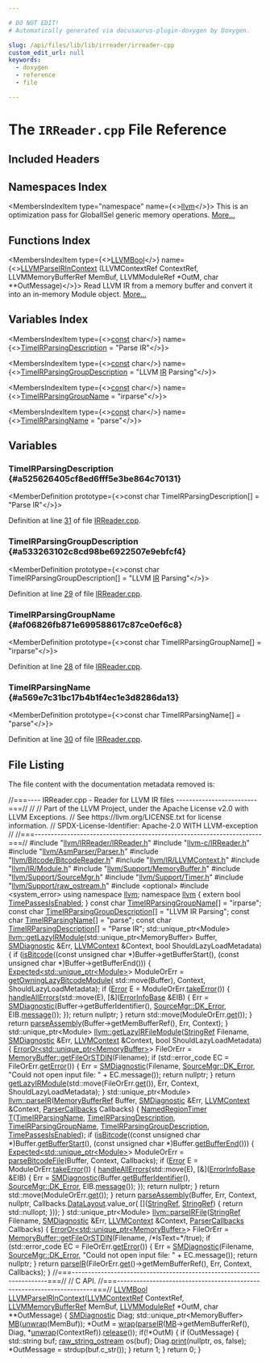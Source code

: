 ```yaml
---

# DO NOT EDIT!
# Automatically generated via docusaurus-plugin-doxygen by Doxygen.

slug: /api/files/lib/lib/irreader/irreader-cpp
custom_edit_url: null
keywords:
  - doxygen
  - reference
  - file

---
```





# The `IRReader.cpp` File Reference

<DoxygenPage pluginConfig={pluginConfig}>



## Included Headers

<IncludesList>
<IncludesListItem
  filePath="llvm/IRReader/IRReader.h"
  permalink="/docs/api/files/include/include/llvm/include/llvm/irreader/irreader-h"
  isLocal="true" />
<IncludesListItem
  filePath="llvm-c/IRReader.h"
  permalink="/docs/api/files/include/include/llvm-c/irreader-h"
  isLocal="true" />
<IncludesListItem
  filePath="llvm/AsmParser/Parser.h"
  permalink="/docs/api/files/include/include/llvm/include/llvm/asmparser/parser-h"
  isLocal="true" />
<IncludesListItem
  filePath="llvm/Bitcode/BitcodeReader.h"
  permalink="/docs/api/files/include/include/llvm/include/llvm/bitcode/bitcodereader-h"
  isLocal="true" />
<IncludesListItem
  filePath="llvm/IR/LLVMContext.h"
  permalink="/docs/api/files/include/include/llvm/include/llvm/ir/llvmcontext-h"
  isLocal="true" />
<IncludesListItem
  filePath="llvm/IR/Module.h"
  permalink="/docs/api/files/include/include/llvm/include/llvm/ir/module-h"
  isLocal="true" />
<IncludesListItem
  filePath="llvm/Support/MemoryBuffer.h"
  permalink="/docs/api/files/include/include/llvm/include/llvm/support/memorybuffer-h"
  isLocal="true" />
<IncludesListItem
  filePath="llvm/Support/SourceMgr.h"
  permalink="/docs/api/files/include/include/llvm/include/llvm/support/sourcemgr-h"
  isLocal="true" />
<IncludesListItem
  filePath="llvm/Support/Timer.h"
  permalink="/docs/api/files/include/include/llvm/include/llvm/support/timer-h"
  isLocal="true" />
<IncludesListItem
  filePath="llvm/Support/raw_ostream.h"
  permalink="/docs/api/files/include/include/llvm/include/llvm/support/raw-ostream-h"
  isLocal="true" />
<IncludesListItem
  filePath="optional"
  permalink=""
  isLocal="false" />
<IncludesListItem
  filePath="system_error"
  permalink=""
  isLocal="false" />
</IncludesList>

## Namespaces Index

<MembersIndex>

<MembersIndexItem
  type="namespace"
  name={<><a href="/docs/api/namespaces/llvm">llvm</a></>}>
This is an optimization pass for GlobalISel generic memory operations. <a href="/docs/api/namespaces/llvm/#details">More...</a>
</MembersIndexItem>

</MembersIndex>

## Functions Index

<MembersIndex>

<MembersIndexItem
  type={<><a href="/docs/api/groups/llvmcsupporttypes/#ga209de0bceb13179a973c6a45211617bd">LLVMBool</a></>}
  name={<><a href="/docs/api/groups/llvmccoreirreader/#ga319e4562ffb47ec6eba2eb70ffdbaa37">LLVMParseIRInContext</a> (LLVMContextRef ContextRef, LLVMMemoryBufferRef MemBuf, LLVMModuleRef &#42;OutM, char &#42;&#42;OutMessage)</>}>
Read LLVM IR from a memory buffer and convert it into an in-memory Module object. <a href="/docs/api/groups/llvmccoreirreader/#ga319e4562ffb47ec6eba2eb70ffdbaa37">More...</a>
</MembersIndexItem>

</MembersIndex>

## Variables Index

<MembersIndex>

<MembersIndexItem
  type={<><a href="/docs/api/files/lib/lib/target/lib/target/aarch64/aarch64promoteconstant-cpp/#a90f8350fecae261c25be85d38b451bff">const</a> char</>}
  name={<><a href="#a525626405cf8ed6fff5e3be864c70131">TimeIRParsingDescription</a> = &quot;Parse IR&quot;</>}>
</MembersIndexItem>

<MembersIndexItem
  type={<><a href="/docs/api/files/lib/lib/target/lib/target/aarch64/aarch64promoteconstant-cpp/#a90f8350fecae261c25be85d38b451bff">const</a> char</>}
  name={<><a href="#a533263102c8cd98be6922507e9ebfcf4">TimeIRParsingGroupDescription</a> = &quot;LLVM <a href="/docs/api/files/lib/lib/codegen/lib/codegen/globalisel/legalizer-cpp/#a05ab4853f7153e537774d02580e761ec">IR</a> Parsing&quot;</>}>
</MembersIndexItem>

<MembersIndexItem
  type={<><a href="/docs/api/files/lib/lib/target/lib/target/aarch64/aarch64promoteconstant-cpp/#a90f8350fecae261c25be85d38b451bff">const</a> char</>}
  name={<><a href="#af06826fb871e699588617c87ce0ef6c8">TimeIRParsingGroupName</a> = &quot;irparse&quot;</>}>
</MembersIndexItem>

<MembersIndexItem
  type={<><a href="/docs/api/files/lib/lib/target/lib/target/aarch64/aarch64promoteconstant-cpp/#a90f8350fecae261c25be85d38b451bff">const</a> char</>}
  name={<><a href="#a569e7c31bc17b4b1f4ec1e3d8286da13">TimeIRParsingName</a> = &quot;parse&quot;</>}>
</MembersIndexItem>

</MembersIndex>


<SectionDefinition>

## Variables

### TimeIRParsingDescription {#a525626405cf8ed6fff5e3be864c70131}

<MemberDefinition
  prototype={<>const char TimeIRParsingDescription&#91;&#93; = &quot;Parse IR&quot;</>}>

Definition at line <a href="#l00031">31</a> of file <a href="/docs/api/files/lib/lib/irreader/irreader-cpp">IRReader.cpp</a>.
</MemberDefinition>

### TimeIRParsingGroupDescription {#a533263102c8cd98be6922507e9ebfcf4}

<MemberDefinition
  prototype={<>const char TimeIRParsingGroupDescription&#91;&#93; = &quot;LLVM <a href="/docs/api/files/lib/lib/codegen/lib/codegen/globalisel/legalizer-cpp/#a05ab4853f7153e537774d02580e761ec">IR</a> Parsing&quot;</>}>

Definition at line <a href="#l00029">29</a> of file <a href="/docs/api/files/lib/lib/irreader/irreader-cpp">IRReader.cpp</a>.
</MemberDefinition>

### TimeIRParsingGroupName {#af06826fb871e699588617c87ce0ef6c8}

<MemberDefinition
  prototype={<>const char TimeIRParsingGroupName&#91;&#93; = &quot;irparse&quot;</>}>

Definition at line <a href="#l00028">28</a> of file <a href="/docs/api/files/lib/lib/irreader/irreader-cpp">IRReader.cpp</a>.
</MemberDefinition>

### TimeIRParsingName {#a569e7c31bc17b4b1f4ec1e3d8286da13}

<MemberDefinition
  prototype={<>const char TimeIRParsingName&#91;&#93; = &quot;parse&quot;</>}>

Definition at line <a href="#l00030">30</a> of file <a href="/docs/api/files/lib/lib/irreader/irreader-cpp">IRReader.cpp</a>.
</MemberDefinition>

</SectionDefinition>

## File Listing

The file content with the documentation metadata removed is:

<ProgramListing>

<Link id="l00001" /><CodeLine lineNumber="1"><Highlight kind="comment">//===---- IRReader.cpp - Reader for LLVM IR files -------------------------===//</Highlight><Highlight kind="normal"></Highlight></CodeLine>
<Link id="l00002" /><CodeLine lineNumber="2"><Highlight kind="normal"></Highlight><Highlight kind="comment">//</Highlight><Highlight kind="normal"></Highlight></CodeLine>
<Link id="l00003" /><CodeLine lineNumber="3"><Highlight kind="normal"></Highlight><Highlight kind="comment">// Part of the LLVM Project, under the Apache License v2.0 with LLVM Exceptions.</Highlight><Highlight kind="normal"></Highlight></CodeLine>
<Link id="l00004" /><CodeLine lineNumber="4"><Highlight kind="normal"></Highlight><Highlight kind="comment">// See https://llvm.org/LICENSE.txt for license information.</Highlight><Highlight kind="normal"></Highlight></CodeLine>
<Link id="l00005" /><CodeLine lineNumber="5"><Highlight kind="normal"></Highlight><Highlight kind="comment">// SPDX-License-Identifier: Apache-2.0 WITH LLVM-exception</Highlight><Highlight kind="normal"></Highlight></CodeLine>
<Link id="l00006" /><CodeLine lineNumber="6"><Highlight kind="normal"></Highlight><Highlight kind="comment">//</Highlight><Highlight kind="normal"></Highlight></CodeLine>
<Link id="l00007" /><CodeLine lineNumber="7"><Highlight kind="normal"></Highlight><Highlight kind="comment">//===----------------------------------------------------------------------===//</Highlight><Highlight kind="normal"></Highlight></CodeLine>
<Link id="l00008" /><CodeLine lineNumber="8"><Highlight kind="normal"></Highlight></CodeLine>
<Link id="l00009" /><CodeLine lineNumber="9"><Highlight kind="normal"></Highlight><Highlight kind="preprocessor">#include &quot;<a href="/docs/api/files/include/include/llvm/include/llvm/irreader/irreader-h">llvm/IRReader/IRReader.h</a>&quot;</Highlight><Highlight kind="normal"></Highlight></CodeLine>
<Link id="l00010" /><CodeLine lineNumber="10"><Highlight kind="normal"></Highlight><Highlight kind="preprocessor">#include &quot;<a href="/docs/api/files/include/include/llvm-c/irreader-h">llvm-c/IRReader.h</a>&quot;</Highlight><Highlight kind="normal"></Highlight></CodeLine>
<Link id="l00011" /><CodeLine lineNumber="11"><Highlight kind="normal"></Highlight><Highlight kind="preprocessor">#include &quot;<a href="/docs/api/files/include/include/llvm/include/llvm/asmparser/parser-h">llvm/AsmParser/Parser.h</a>&quot;</Highlight><Highlight kind="normal"></Highlight></CodeLine>
<Link id="l00012" /><CodeLine lineNumber="12"><Highlight kind="normal"></Highlight><Highlight kind="preprocessor">#include &quot;<a href="/docs/api/files/include/include/llvm/include/llvm/bitcode/bitcodereader-h">llvm/Bitcode/BitcodeReader.h</a>&quot;</Highlight><Highlight kind="normal"></Highlight></CodeLine>
<Link id="l00013" /><CodeLine lineNumber="13"><Highlight kind="normal"></Highlight><Highlight kind="preprocessor">#include &quot;<a href="/docs/api/files/include/include/llvm/include/llvm/ir/llvmcontext-h">llvm/IR/LLVMContext.h</a>&quot;</Highlight><Highlight kind="normal"></Highlight></CodeLine>
<Link id="l00014" /><CodeLine lineNumber="14"><Highlight kind="normal"></Highlight><Highlight kind="preprocessor">#include &quot;<a href="/docs/api/files/include/include/llvm/include/llvm/ir/module-h">llvm/IR/Module.h</a>&quot;</Highlight><Highlight kind="normal"></Highlight></CodeLine>
<Link id="l00015" /><CodeLine lineNumber="15"><Highlight kind="normal"></Highlight><Highlight kind="preprocessor">#include &quot;<a href="/docs/api/files/include/include/llvm/include/llvm/support/memorybuffer-h">llvm/Support/MemoryBuffer.h</a>&quot;</Highlight><Highlight kind="normal"></Highlight></CodeLine>
<Link id="l00016" /><CodeLine lineNumber="16"><Highlight kind="normal"></Highlight><Highlight kind="preprocessor">#include &quot;<a href="/docs/api/files/include/include/llvm/include/llvm/support/sourcemgr-h">llvm/Support/SourceMgr.h</a>&quot;</Highlight><Highlight kind="normal"></Highlight></CodeLine>
<Link id="l00017" /><CodeLine lineNumber="17"><Highlight kind="normal"></Highlight><Highlight kind="preprocessor">#include &quot;<a href="/docs/api/files/include/include/llvm/include/llvm/support/timer-h">llvm/Support/Timer.h</a>&quot;</Highlight><Highlight kind="normal"></Highlight></CodeLine>
<Link id="l00018" /><CodeLine lineNumber="18"><Highlight kind="normal"></Highlight><Highlight kind="preprocessor">#include &quot;<a href="/docs/api/files/include/include/llvm/include/llvm/support/raw-ostream-h">llvm/Support/raw&#95;ostream.h</a>&quot;</Highlight><Highlight kind="normal"></Highlight></CodeLine>
<Link id="l00019" /><CodeLine lineNumber="19"><Highlight kind="normal"></Highlight><Highlight kind="preprocessor">#include &lt;optional&gt;</Highlight><Highlight kind="normal"></Highlight></CodeLine>
<Link id="l00020" /><CodeLine lineNumber="20"><Highlight kind="normal"></Highlight><Highlight kind="preprocessor">#include &lt;system&#95;error&gt;</Highlight><Highlight kind="normal"></Highlight></CodeLine>
<Link id="l00021" /><CodeLine lineNumber="21"><Highlight kind="normal"></Highlight></CodeLine>
<Link id="l00022" /><CodeLine lineNumber="22"><Highlight kind="normal"></Highlight><Highlight kind="keyword">using namespace </Highlight><Highlight kind="normal"><a href="/docs/api/namespaces/llvm">llvm</a>;</Highlight></CodeLine>
<Link id="l00023" /><CodeLine lineNumber="23"><Highlight kind="normal"></Highlight></CodeLine>
<Link id="l00024" /><CodeLine lineNumber="24"><Highlight kind="normal"></Highlight><Highlight kind="keyword">namespace </Highlight><Highlight kind="normal"><a href="/docs/api/namespaces/llvm">llvm</a> &#123;</Highlight></CodeLine>
<Link id="l00025" /><CodeLine lineNumber="25"><Highlight kind="normal">  </Highlight><Highlight kind="keyword">extern</Highlight><Highlight kind="normal"> </Highlight><Highlight kind="keywordtype">bool</Highlight><Highlight kind="normal"> <a href="/docs/api/namespaces/llvm/#a44e2fc6ce783a1ca396d473139a0ae76">TimePassesIsEnabled</a>;</Highlight></CodeLine>
<Link id="l00026" /><CodeLine lineNumber="26"><Highlight kind="normal">&#125;</Highlight></CodeLine>
<Link id="l00027" /><CodeLine lineNumber="27"><Highlight kind="normal"></Highlight></CodeLine>
<Link id="l00028" /><CodeLine lineNumber="28" lineLink="#af06826fb871e699588617c87ce0ef6c8"><Highlight kind="normal"></Highlight><Highlight kind="keyword">const</Highlight><Highlight kind="normal"> </Highlight><Highlight kind="keywordtype">char</Highlight><Highlight kind="normal"> <a href="#af06826fb871e699588617c87ce0ef6c8">TimeIRParsingGroupName</a>&#91;&#93; = </Highlight><Highlight kind="stringliteral">&quot;irparse&quot;</Highlight><Highlight kind="normal">;</Highlight></CodeLine>
<Link id="l00029" /><CodeLine lineNumber="29" lineLink="#a533263102c8cd98be6922507e9ebfcf4"><Highlight kind="normal"></Highlight><Highlight kind="keyword">const</Highlight><Highlight kind="normal"> </Highlight><Highlight kind="keywordtype">char</Highlight><Highlight kind="normal"> <a href="#a533263102c8cd98be6922507e9ebfcf4">TimeIRParsingGroupDescription</a>&#91;&#93; = </Highlight><Highlight kind="stringliteral">&quot;LLVM IR Parsing&quot;</Highlight><Highlight kind="normal">;</Highlight></CodeLine>
<Link id="l00030" /><CodeLine lineNumber="30" lineLink="#a569e7c31bc17b4b1f4ec1e3d8286da13"><Highlight kind="normal"></Highlight><Highlight kind="keyword">const</Highlight><Highlight kind="normal"> </Highlight><Highlight kind="keywordtype">char</Highlight><Highlight kind="normal"> <a href="#a569e7c31bc17b4b1f4ec1e3d8286da13">TimeIRParsingName</a>&#91;&#93; = </Highlight><Highlight kind="stringliteral">&quot;parse&quot;</Highlight><Highlight kind="normal">;</Highlight></CodeLine>
<Link id="l00031" /><CodeLine lineNumber="31" lineLink="#a525626405cf8ed6fff5e3be864c70131"><Highlight kind="normal"></Highlight><Highlight kind="keyword">const</Highlight><Highlight kind="normal"> </Highlight><Highlight kind="keywordtype">char</Highlight><Highlight kind="normal"> <a href="#a525626405cf8ed6fff5e3be864c70131">TimeIRParsingDescription</a>&#91;&#93; = </Highlight><Highlight kind="stringliteral">&quot;Parse IR&quot;</Highlight><Highlight kind="normal">;</Highlight></CodeLine>
<Link id="l00032" /><CodeLine lineNumber="32"><Highlight kind="normal"></Highlight></CodeLine>
<Link id="l00033" /><CodeLine lineNumber="33"><Highlight kind="normal">std::unique&#95;ptr&lt;Module&gt;</Highlight></CodeLine>
<Link id="l00034" /><CodeLine lineNumber="34" lineLink="/docs/api/namespaces/llvm/#afab90ce1024ba9b690f64237fa1a2b9b"><Highlight kind="normal"><a href="/docs/api/namespaces/llvm/#afab90ce1024ba9b690f64237fa1a2b9b">llvm::getLazyIRModule</a>(std::unique&#95;ptr&lt;MemoryBuffer&gt; Buffer, <a href="/docs/api/classes/llvm/smdiagnostic">SMDiagnostic</a> &amp;Err,</Highlight></CodeLine>
<Link id="l00035" /><CodeLine lineNumber="35"><Highlight kind="normal">                      <a href="/docs/api/classes/llvm/llvmcontext">LLVMContext</a> &amp;Context, </Highlight><Highlight kind="keywordtype">bool</Highlight><Highlight kind="normal"> ShouldLazyLoadMetadata) &#123;</Highlight></CodeLine>
<Link id="l00036" /><CodeLine lineNumber="36"><Highlight kind="normal">  </Highlight><Highlight kind="keywordflow">if</Highlight><Highlight kind="normal"> (<a href="/docs/api/namespaces/llvm/#ae0ccf1c0633b02c90c21118d0c1c7ec4">isBitcode</a>((</Highlight><Highlight kind="keyword">const</Highlight><Highlight kind="normal"> </Highlight><Highlight kind="keywordtype">unsigned</Highlight><Highlight kind="normal"> </Highlight><Highlight kind="keywordtype">char</Highlight><Highlight kind="normal"> &#42;)Buffer-&gt;getBufferStart(),</Highlight></CodeLine>
<Link id="l00037" /><CodeLine lineNumber="37"><Highlight kind="normal">                (</Highlight><Highlight kind="keyword">const</Highlight><Highlight kind="normal"> </Highlight><Highlight kind="keywordtype">unsigned</Highlight><Highlight kind="normal"> </Highlight><Highlight kind="keywordtype">char</Highlight><Highlight kind="normal"> &#42;)Buffer-&gt;getBufferEnd())) &#123;</Highlight></CodeLine>
<Link id="l00038" /><CodeLine lineNumber="38"><Highlight kind="normal">    <a href="/docs/api/classes/llvm/expected">Expected&lt;std::unique&#95;ptr&lt;Module&gt;</a>&gt; ModuleOrErr = <a href="/docs/api/namespaces/llvm/#afa21d974a1caef7c377a9913f990eda4">getOwningLazyBitcodeModule</a>(</Highlight></CodeLine>
<Link id="l00039" /><CodeLine lineNumber="39"><Highlight kind="normal">        std::move(Buffer), Context, ShouldLazyLoadMetadata);</Highlight></CodeLine>
<Link id="l00040" /><CodeLine lineNumber="40"><Highlight kind="normal">    </Highlight><Highlight kind="keywordflow">if</Highlight><Highlight kind="normal"> (<a href="/docs/api/classes/llvm/error">Error</a> E = ModuleOrErr.<a href="/docs/api/classes/llvm/expected/#a94789df4ebd03dc008e8adebaa66ac1f">takeError</a>()) &#123;</Highlight></CodeLine>
<Link id="l00041" /><CodeLine lineNumber="41"><Highlight kind="normal">      <a href="/docs/api/namespaces/llvm/#a2aa0f5c36ac6291f5d5f2b4efd9ffe70">handleAllErrors</a>(std::move(E), &#91;&amp;&#93;(<a href="/docs/api/classes/llvm/errorinfobase">ErrorInfoBase</a> &amp;EIB) &#123;</Highlight></CodeLine>
<Link id="l00042" /><CodeLine lineNumber="42"><Highlight kind="normal">        Err = <a href="/docs/api/classes/llvm/smdiagnostic">SMDiagnostic</a>(Buffer-&gt;getBufferIdentifier(), <a href="/docs/api/classes/llvm/sourcemgr/#a346262ff27e71aff626fe6548ef8a777adaf658d40b0b4eb15c0350864c87c2b8">SourceMgr::DK&#95;Error</a>,</Highlight></CodeLine>
<Link id="l00043" /><CodeLine lineNumber="43"><Highlight kind="normal">                           EIB.<a href="/docs/api/classes/llvm/errorinfobase/#a2b75e20ae30dbb4d4d96486653a9b710">message</a>());</Highlight></CodeLine>
<Link id="l00044" /><CodeLine lineNumber="44"><Highlight kind="normal">      &#125;);</Highlight></CodeLine>
<Link id="l00045" /><CodeLine lineNumber="45"><Highlight kind="normal">      </Highlight><Highlight kind="keywordflow">return</Highlight><Highlight kind="normal"> </Highlight><Highlight kind="keyword">nullptr</Highlight><Highlight kind="normal">;</Highlight></CodeLine>
<Link id="l00046" /><CodeLine lineNumber="46"><Highlight kind="normal">    &#125;</Highlight></CodeLine>
<Link id="l00047" /><CodeLine lineNumber="47"><Highlight kind="normal">    </Highlight><Highlight kind="keywordflow">return</Highlight><Highlight kind="normal"> std::move(ModuleOrErr.<a href="/docs/api/classes/llvm/expected/#ad26ecbb6920f4ea55f5ed4f64e52342d">get</a>());</Highlight></CodeLine>
<Link id="l00048" /><CodeLine lineNumber="48"><Highlight kind="normal">  &#125;</Highlight></CodeLine>
<Link id="l00049" /><CodeLine lineNumber="49"><Highlight kind="normal"></Highlight></CodeLine>
<Link id="l00050" /><CodeLine lineNumber="50"><Highlight kind="normal">  </Highlight><Highlight kind="keywordflow">return</Highlight><Highlight kind="normal"> <a href="/docs/api/namespaces/llvm/#aacd73143fc1dac7545bf6cfc42ffe112">parseAssembly</a>(Buffer-&gt;getMemBufferRef(), Err, Context);</Highlight></CodeLine>
<Link id="l00051" /><CodeLine lineNumber="51"><Highlight kind="normal">&#125;</Highlight></CodeLine>
<Link id="l00052" /><CodeLine lineNumber="52"><Highlight kind="normal"></Highlight></CodeLine>
<Link id="l00053" /><CodeLine lineNumber="53" lineLink="/docs/api/namespaces/llvm/#aac226baa3ffd0f255a8d2b6d978b81b2"><Highlight kind="normal">std::unique&#95;ptr&lt;Module&gt; <a href="/docs/api/namespaces/llvm/#aac226baa3ffd0f255a8d2b6d978b81b2">llvm::getLazyIRFileModule</a>(<a href="/docs/api/classes/llvm/stringref">StringRef</a> Filename,</Highlight></CodeLine>
<Link id="l00054" /><CodeLine lineNumber="54"><Highlight kind="normal">                                                  <a href="/docs/api/classes/llvm/smdiagnostic">SMDiagnostic</a> &amp;Err,</Highlight></CodeLine>
<Link id="l00055" /><CodeLine lineNumber="55"><Highlight kind="normal">                                                  <a href="/docs/api/classes/llvm/llvmcontext">LLVMContext</a> &amp;Context,</Highlight></CodeLine>
<Link id="l00056" /><CodeLine lineNumber="56"><Highlight kind="normal">                                                  </Highlight><Highlight kind="keywordtype">bool</Highlight><Highlight kind="normal"> ShouldLazyLoadMetadata) &#123;</Highlight></CodeLine>
<Link id="l00057" /><CodeLine lineNumber="57"><Highlight kind="normal">  <a href="/docs/api/classes/llvm/erroror">ErrorOr&lt;std::unique&#95;ptr&lt;MemoryBuffer&gt;</a>&gt; FileOrErr =</Highlight></CodeLine>
<Link id="l00058" /><CodeLine lineNumber="58"><Highlight kind="normal">      <a href="/docs/api/classes/llvm/memorybuffer/#a9c54e2428ad0163441789c281ca42ee4">MemoryBuffer::getFileOrSTDIN</a>(Filename);</Highlight></CodeLine>
<Link id="l00059" /><CodeLine lineNumber="59"><Highlight kind="normal">  </Highlight><Highlight kind="keywordflow">if</Highlight><Highlight kind="normal"> (std::error&#95;code EC = FileOrErr.<a href="/docs/api/classes/llvm/erroror/#a8300c72908f1845c931951ed4b2a2375">getError</a>()) &#123;</Highlight></CodeLine>
<Link id="l00060" /><CodeLine lineNumber="60"><Highlight kind="normal">    Err = <a href="/docs/api/classes/llvm/smdiagnostic">SMDiagnostic</a>(Filename, <a href="/docs/api/classes/llvm/sourcemgr/#a346262ff27e71aff626fe6548ef8a777adaf658d40b0b4eb15c0350864c87c2b8">SourceMgr::DK&#95;Error</a>,</Highlight></CodeLine>
<Link id="l00061" /><CodeLine lineNumber="61"><Highlight kind="normal">                       </Highlight><Highlight kind="stringliteral">&quot;Could not open input file: &quot;</Highlight><Highlight kind="normal"> + EC.message());</Highlight></CodeLine>
<Link id="l00062" /><CodeLine lineNumber="62"><Highlight kind="normal">    </Highlight><Highlight kind="keywordflow">return</Highlight><Highlight kind="normal"> </Highlight><Highlight kind="keyword">nullptr</Highlight><Highlight kind="normal">;</Highlight></CodeLine>
<Link id="l00063" /><CodeLine lineNumber="63"><Highlight kind="normal">  &#125;</Highlight></CodeLine>
<Link id="l00064" /><CodeLine lineNumber="64"><Highlight kind="normal"></Highlight></CodeLine>
<Link id="l00065" /><CodeLine lineNumber="65"><Highlight kind="normal">  </Highlight><Highlight kind="keywordflow">return</Highlight><Highlight kind="normal"> <a href="/docs/api/namespaces/llvm/#afab90ce1024ba9b690f64237fa1a2b9b">getLazyIRModule</a>(std::move(FileOrErr.<a href="/docs/api/classes/llvm/erroror/#a7903f14c3b4fb5b4f9f9fa8b4ee0b4eb">get</a>()), Err, Context,</Highlight></CodeLine>
<Link id="l00066" /><CodeLine lineNumber="66"><Highlight kind="normal">                         ShouldLazyLoadMetadata);</Highlight></CodeLine>
<Link id="l00067" /><CodeLine lineNumber="67"><Highlight kind="normal">&#125;</Highlight></CodeLine>
<Link id="l00068" /><CodeLine lineNumber="68"><Highlight kind="normal"></Highlight></CodeLine>
<Link id="l00069" /><CodeLine lineNumber="69" lineLink="/docs/api/namespaces/llvm/#a8b04365fc31f28e28e484d2f3cba05f1"><Highlight kind="normal">std::unique&#95;ptr&lt;Module&gt; <a href="/docs/api/namespaces/llvm/#a8b04365fc31f28e28e484d2f3cba05f1">llvm::parseIR</a>(<a href="/docs/api/classes/llvm/memorybufferref">MemoryBufferRef</a> Buffer, <a href="/docs/api/classes/llvm/smdiagnostic">SMDiagnostic</a> &amp;Err,</Highlight></CodeLine>
<Link id="l00070" /><CodeLine lineNumber="70"><Highlight kind="normal">                                      <a href="/docs/api/classes/llvm/llvmcontext">LLVMContext</a> &amp;Context,</Highlight></CodeLine>
<Link id="l00071" /><CodeLine lineNumber="71"><Highlight kind="normal">                                      <a href="/docs/api/structs/llvm/parsercallbacks">ParserCallbacks</a> Callbacks) &#123;</Highlight></CodeLine>
<Link id="l00072" /><CodeLine lineNumber="72"><Highlight kind="normal">  <a href="/docs/api/structs/llvm/namedregiontimer">NamedRegionTimer</a> <a href="/docs/api/files/lib/lib/target/lib/target/mips/mips16isellowering-cpp/#a0acb682b8260ab1c60b918599864e2e5">T</a>(<a href="#a569e7c31bc17b4b1f4ec1e3d8286da13">TimeIRParsingName</a>, <a href="#a525626405cf8ed6fff5e3be864c70131">TimeIRParsingDescription</a>,</Highlight></CodeLine>
<Link id="l00073" /><CodeLine lineNumber="73"><Highlight kind="normal">                     <a href="#af06826fb871e699588617c87ce0ef6c8">TimeIRParsingGroupName</a>, <a href="#a533263102c8cd98be6922507e9ebfcf4">TimeIRParsingGroupDescription</a>,</Highlight></CodeLine>
<Link id="l00074" /><CodeLine lineNumber="74"><Highlight kind="normal">                     <a href="/docs/api/namespaces/llvm/#a44e2fc6ce783a1ca396d473139a0ae76">TimePassesIsEnabled</a>);</Highlight></CodeLine>
<Link id="l00075" /><CodeLine lineNumber="75"><Highlight kind="normal">  </Highlight><Highlight kind="keywordflow">if</Highlight><Highlight kind="normal"> (<a href="/docs/api/namespaces/llvm/#ae0ccf1c0633b02c90c21118d0c1c7ec4">isBitcode</a>((</Highlight><Highlight kind="keyword">const</Highlight><Highlight kind="normal"> </Highlight><Highlight kind="keywordtype">unsigned</Highlight><Highlight kind="normal"> </Highlight><Highlight kind="keywordtype">char</Highlight><Highlight kind="normal"> &#42;)Buffer.<a href="/docs/api/classes/llvm/memorybufferref/#a62b2843b74e5f05930ebf5c63766a668">getBufferStart</a>(),</Highlight></CodeLine>
<Link id="l00076" /><CodeLine lineNumber="76"><Highlight kind="normal">                (</Highlight><Highlight kind="keyword">const</Highlight><Highlight kind="normal"> </Highlight><Highlight kind="keywordtype">unsigned</Highlight><Highlight kind="normal"> </Highlight><Highlight kind="keywordtype">char</Highlight><Highlight kind="normal"> &#42;)Buffer.<a href="/docs/api/classes/llvm/memorybufferref/#a8780f1948b2e4a8880790dc3923ab92c">getBufferEnd</a>())) &#123;</Highlight></CodeLine>
<Link id="l00077" /><CodeLine lineNumber="77"><Highlight kind="normal">    <a href="/docs/api/classes/llvm/expected">Expected&lt;std::unique&#95;ptr&lt;Module&gt;</a>&gt; ModuleOrErr =</Highlight></CodeLine>
<Link id="l00078" /><CodeLine lineNumber="78"><Highlight kind="normal">        <a href="/docs/api/namespaces/llvm/#a170525c5f5e06bd2555d40a0499b8b6d">parseBitcodeFile</a>(Buffer, Context, Callbacks);</Highlight></CodeLine>
<Link id="l00079" /><CodeLine lineNumber="79"><Highlight kind="normal">    </Highlight><Highlight kind="keywordflow">if</Highlight><Highlight kind="normal"> (<a href="/docs/api/classes/llvm/error">Error</a> E = ModuleOrErr.<a href="/docs/api/classes/llvm/expected/#a94789df4ebd03dc008e8adebaa66ac1f">takeError</a>()) &#123;</Highlight></CodeLine>
<Link id="l00080" /><CodeLine lineNumber="80"><Highlight kind="normal">      <a href="/docs/api/namespaces/llvm/#a2aa0f5c36ac6291f5d5f2b4efd9ffe70">handleAllErrors</a>(std::move(E), &#91;&amp;&#93;(<a href="/docs/api/classes/llvm/errorinfobase">ErrorInfoBase</a> &amp;EIB) &#123;</Highlight></CodeLine>
<Link id="l00081" /><CodeLine lineNumber="81"><Highlight kind="normal">        Err = <a href="/docs/api/classes/llvm/smdiagnostic">SMDiagnostic</a>(Buffer.<a href="/docs/api/classes/llvm/memorybufferref/#a3201ce149cba3920fc965378ceddbcb8">getBufferIdentifier</a>(), <a href="/docs/api/classes/llvm/sourcemgr/#a346262ff27e71aff626fe6548ef8a777adaf658d40b0b4eb15c0350864c87c2b8">SourceMgr::DK&#95;Error</a>,</Highlight></CodeLine>
<Link id="l00082" /><CodeLine lineNumber="82"><Highlight kind="normal">                           EIB.<a href="/docs/api/classes/llvm/errorinfobase/#a2b75e20ae30dbb4d4d96486653a9b710">message</a>());</Highlight></CodeLine>
<Link id="l00083" /><CodeLine lineNumber="83"><Highlight kind="normal">      &#125;);</Highlight></CodeLine>
<Link id="l00084" /><CodeLine lineNumber="84"><Highlight kind="normal">      </Highlight><Highlight kind="keywordflow">return</Highlight><Highlight kind="normal"> </Highlight><Highlight kind="keyword">nullptr</Highlight><Highlight kind="normal">;</Highlight></CodeLine>
<Link id="l00085" /><CodeLine lineNumber="85"><Highlight kind="normal">    &#125;</Highlight></CodeLine>
<Link id="l00086" /><CodeLine lineNumber="86"><Highlight kind="normal">    </Highlight><Highlight kind="keywordflow">return</Highlight><Highlight kind="normal"> std::move(ModuleOrErr.<a href="/docs/api/classes/llvm/expected/#ad26ecbb6920f4ea55f5ed4f64e52342d">get</a>());</Highlight></CodeLine>
<Link id="l00087" /><CodeLine lineNumber="87"><Highlight kind="normal">  &#125;</Highlight></CodeLine>
<Link id="l00088" /><CodeLine lineNumber="88"><Highlight kind="normal"></Highlight></CodeLine>
<Link id="l00089" /><CodeLine lineNumber="89"><Highlight kind="normal">  </Highlight><Highlight kind="keywordflow">return</Highlight><Highlight kind="normal"> <a href="/docs/api/namespaces/llvm/#aacd73143fc1dac7545bf6cfc42ffe112">parseAssembly</a>(Buffer, Err, Context, </Highlight><Highlight kind="keyword">nullptr</Highlight><Highlight kind="normal">,</Highlight></CodeLine>
<Link id="l00090" /><CodeLine lineNumber="90"><Highlight kind="normal">                       Callbacks.<a href="/docs/api/structs/llvm/parsercallbacks/#a4a4663d9d439ad5726921e8e3f5e7a2c">DataLayout</a>.value&#95;or(</Highlight></CodeLine>
<Link id="l00091" /><CodeLine lineNumber="91"><Highlight kind="normal">                           &#91;&#93;(<a href="/docs/api/classes/llvm/stringref">StringRef</a>, <a href="/docs/api/classes/llvm/stringref">StringRef</a>) &#123; return std::nullopt; &#125;));</Highlight></CodeLine>
<Link id="l00092" /><CodeLine lineNumber="92"><Highlight kind="normal">&#125;</Highlight></CodeLine>
<Link id="l00093" /><CodeLine lineNumber="93"><Highlight kind="normal"></Highlight></CodeLine>
<Link id="l00094" /><CodeLine lineNumber="94" lineLink="/docs/api/namespaces/llvm/#a0f23ddc70c8c903ce27bcef2e37f9d59"><Highlight kind="normal">std::unique&#95;ptr&lt;Module&gt; <a href="/docs/api/namespaces/llvm/#a0f23ddc70c8c903ce27bcef2e37f9d59">llvm::parseIRFile</a>(<a href="/docs/api/classes/llvm/stringref">StringRef</a> Filename, <a href="/docs/api/classes/llvm/smdiagnostic">SMDiagnostic</a> &amp;Err,</Highlight></CodeLine>
<Link id="l00095" /><CodeLine lineNumber="95"><Highlight kind="normal">                                          <a href="/docs/api/classes/llvm/llvmcontext">LLVMContext</a> &amp;Context,</Highlight></CodeLine>
<Link id="l00096" /><CodeLine lineNumber="96"><Highlight kind="normal">                                          <a href="/docs/api/structs/llvm/parsercallbacks">ParserCallbacks</a> Callbacks) &#123;</Highlight></CodeLine>
<Link id="l00097" /><CodeLine lineNumber="97"><Highlight kind="normal">  <a href="/docs/api/classes/llvm/erroror">ErrorOr&lt;std::unique&#95;ptr&lt;MemoryBuffer&gt;</a>&gt; FileOrErr =</Highlight></CodeLine>
<Link id="l00098" /><CodeLine lineNumber="98"><Highlight kind="normal">      <a href="/docs/api/classes/llvm/memorybuffer/#a9c54e2428ad0163441789c281ca42ee4">MemoryBuffer::getFileOrSTDIN</a>(Filename, </Highlight><Highlight kind="comment">/&#42;IsText=&#42;/</Highlight><Highlight kind="keyword">true</Highlight><Highlight kind="normal">);</Highlight></CodeLine>
<Link id="l00099" /><CodeLine lineNumber="99"><Highlight kind="normal">  </Highlight><Highlight kind="keywordflow">if</Highlight><Highlight kind="normal"> (std::error&#95;code EC = FileOrErr.<a href="/docs/api/classes/llvm/erroror/#a8300c72908f1845c931951ed4b2a2375">getError</a>()) &#123;</Highlight></CodeLine>
<Link id="l00100" /><CodeLine lineNumber="100"><Highlight kind="normal">    Err = <a href="/docs/api/classes/llvm/smdiagnostic">SMDiagnostic</a>(Filename, <a href="/docs/api/classes/llvm/sourcemgr/#a346262ff27e71aff626fe6548ef8a777adaf658d40b0b4eb15c0350864c87c2b8">SourceMgr::DK&#95;Error</a>,</Highlight></CodeLine>
<Link id="l00101" /><CodeLine lineNumber="101"><Highlight kind="normal">                       </Highlight><Highlight kind="stringliteral">&quot;Could not open input file: &quot;</Highlight><Highlight kind="normal"> + EC.message());</Highlight></CodeLine>
<Link id="l00102" /><CodeLine lineNumber="102"><Highlight kind="normal">    </Highlight><Highlight kind="keywordflow">return</Highlight><Highlight kind="normal"> </Highlight><Highlight kind="keyword">nullptr</Highlight><Highlight kind="normal">;</Highlight></CodeLine>
<Link id="l00103" /><CodeLine lineNumber="103"><Highlight kind="normal">  &#125;</Highlight></CodeLine>
<Link id="l00104" /><CodeLine lineNumber="104"><Highlight kind="normal"></Highlight></CodeLine>
<Link id="l00105" /><CodeLine lineNumber="105"><Highlight kind="normal">  </Highlight><Highlight kind="keywordflow">return</Highlight><Highlight kind="normal"> <a href="/docs/api/namespaces/llvm/#a8b04365fc31f28e28e484d2f3cba05f1">parseIR</a>(FileOrErr.<a href="/docs/api/classes/llvm/erroror/#a7903f14c3b4fb5b4f9f9fa8b4ee0b4eb">get</a>()-&gt;getMemBufferRef(), Err, Context, Callbacks);</Highlight></CodeLine>
<Link id="l00106" /><CodeLine lineNumber="106"><Highlight kind="normal">&#125;</Highlight></CodeLine>
<Link id="l00107" /><CodeLine lineNumber="107"><Highlight kind="normal"></Highlight></CodeLine>
<Link id="l00108" /><CodeLine lineNumber="108"><Highlight kind="normal"></Highlight><Highlight kind="comment">//===----------------------------------------------------------------------===//</Highlight><Highlight kind="normal"></Highlight></CodeLine>
<Link id="l00109" /><CodeLine lineNumber="109"><Highlight kind="normal"></Highlight><Highlight kind="comment">// C API.</Highlight><Highlight kind="normal"></Highlight></CodeLine>
<Link id="l00110" /><CodeLine lineNumber="110"><Highlight kind="normal"></Highlight><Highlight kind="comment">//===----------------------------------------------------------------------===//</Highlight><Highlight kind="normal"></Highlight></CodeLine>
<Link id="l00111" /><CodeLine lineNumber="111"><Highlight kind="normal"></Highlight></CodeLine>
<Link id="l00112" /><CodeLine lineNumber="112" lineLink="/docs/api/groups/llvmccoreirreader/#ga319e4562ffb47ec6eba2eb70ffdbaa37"><Highlight kind="normal"><a href="/docs/api/groups/llvmcsupporttypes/#ga209de0bceb13179a973c6a45211617bd">LLVMBool</a> <a href="/docs/api/groups/llvmccoreirreader/#ga319e4562ffb47ec6eba2eb70ffdbaa37">LLVMParseIRInContext</a>(<a href="/docs/api/groups/llvmcsupporttypes/#ga9c43e01525516ff6b4feab5166c5b1da">LLVMContextRef</a> ContextRef,</Highlight></CodeLine>
<Link id="l00113" /><CodeLine lineNumber="113"><Highlight kind="normal">                              <a href="/docs/api/groups/llvmcsupporttypes/#ga9867eaa7b17ba17405cdf2539bedb108">LLVMMemoryBufferRef</a> MemBuf, <a href="/docs/api/groups/llvmcsupporttypes/#gad1d1bb5f901c903a0cf09c5a053c9c56">LLVMModuleRef</a> &#42;OutM,</Highlight></CodeLine>
<Link id="l00114" /><CodeLine lineNumber="114"><Highlight kind="normal">                              </Highlight><Highlight kind="keywordtype">char</Highlight><Highlight kind="normal"> &#42;&#42;OutMessage) &#123;</Highlight></CodeLine>
<Link id="l00115" /><CodeLine lineNumber="115"><Highlight kind="normal">  <a href="/docs/api/classes/llvm/smdiagnostic">SMDiagnostic</a> Diag;</Highlight></CodeLine>
<Link id="l00116" /><CodeLine lineNumber="116"><Highlight kind="normal"></Highlight></CodeLine>
<Link id="l00117" /><CodeLine lineNumber="117"><Highlight kind="normal">  std::unique&#95;ptr&lt;MemoryBuffer&gt; <a href="/docs/api/classes/mb">MB</a>(<a href="/docs/api/namespaces/llvm/#aa3d613e3ad429bdb5b1a7d22796028e9">unwrap</a>(MemBuf));</Highlight></CodeLine>
<Link id="l00118" /><CodeLine lineNumber="118"><Highlight kind="normal">  &#42;OutM =</Highlight></CodeLine>
<Link id="l00119" /><CodeLine lineNumber="119"><Highlight kind="normal">      <a href="/docs/api/namespaces/llvm/#ac9a23c88949ad27ad62f0ee03254ee3a">wrap</a>(<a href="/docs/api/namespaces/llvm/#a8b04365fc31f28e28e484d2f3cba05f1">parseIR</a>(<a href="/docs/api/classes/mb">MB</a>-&gt;getMemBufferRef(), Diag, &#42;<a href="/docs/api/namespaces/llvm/#aa3d613e3ad429bdb5b1a7d22796028e9">unwrap</a>(ContextRef)).<a href="/docs/api/namespaces/llvm/#a650dea4533083a886cec9f16d80356d9a123fead50246387983ee340507115ef4">release</a>());</Highlight></CodeLine>
<Link id="l00120" /><CodeLine lineNumber="120"><Highlight kind="normal"></Highlight></CodeLine>
<Link id="l00121" /><CodeLine lineNumber="121"><Highlight kind="normal">  </Highlight><Highlight kind="keywordflow">if</Highlight><Highlight kind="normal">(!&#42;OutM) &#123;</Highlight></CodeLine>
<Link id="l00122" /><CodeLine lineNumber="122"><Highlight kind="normal">    </Highlight><Highlight kind="keywordflow">if</Highlight><Highlight kind="normal"> (OutMessage) &#123;</Highlight></CodeLine>
<Link id="l00123" /><CodeLine lineNumber="123"><Highlight kind="normal">      std::string buf;</Highlight></CodeLine>
<Link id="l00124" /><CodeLine lineNumber="124"><Highlight kind="normal">      <a href="/docs/api/classes/llvm/raw-string-ostream">raw&#95;string&#95;ostream</a> os(buf);</Highlight></CodeLine>
<Link id="l00125" /><CodeLine lineNumber="125"><Highlight kind="normal"></Highlight></CodeLine>
<Link id="l00126" /><CodeLine lineNumber="126"><Highlight kind="normal">      Diag.<a href="/docs/api/classes/llvm/smdiagnostic/#a0653e9bbc6598528d50ec97cad565b74">print</a>(</Highlight><Highlight kind="keyword">nullptr</Highlight><Highlight kind="normal">, os, </Highlight><Highlight kind="keyword">false</Highlight><Highlight kind="normal">);</Highlight></CodeLine>
<Link id="l00127" /><CodeLine lineNumber="127"><Highlight kind="normal"></Highlight></CodeLine>
<Link id="l00128" /><CodeLine lineNumber="128"><Highlight kind="normal">      &#42;OutMessage = strdup(buf.c&#95;str());</Highlight></CodeLine>
<Link id="l00129" /><CodeLine lineNumber="129"><Highlight kind="normal">    &#125;</Highlight></CodeLine>
<Link id="l00130" /><CodeLine lineNumber="130"><Highlight kind="normal">    </Highlight><Highlight kind="keywordflow">return</Highlight><Highlight kind="normal"> 1;</Highlight></CodeLine>
<Link id="l00131" /><CodeLine lineNumber="131"><Highlight kind="normal">  &#125;</Highlight></CodeLine>
<Link id="l00132" /><CodeLine lineNumber="132"><Highlight kind="normal"></Highlight></CodeLine>
<Link id="l00133" /><CodeLine lineNumber="133"><Highlight kind="normal">  </Highlight><Highlight kind="keywordflow">return</Highlight><Highlight kind="normal"> 0;</Highlight></CodeLine>
<Link id="l00134" /><CodeLine lineNumber="134"><Highlight kind="normal">&#125;</Highlight></CodeLine>

</ProgramListing>


</DoxygenPage>
